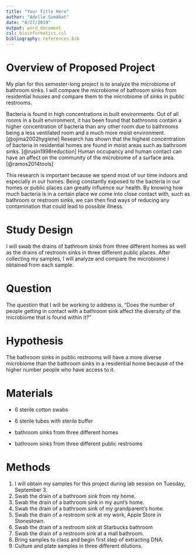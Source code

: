 ```yaml
---
title: "Your Title Here"
author: "Adelle Sumabat"
date: "8/27/2019"
output: word_document
csl: bioinformatics.csl
bibliography: references.bib
---
```


# Overview of Proposed Project 

My plan for this semester-long project is to analyze the microbiome of bathroom sinks. I will compare the microbiome of bathroom sinks from residential houses and compare them to the microbiome of sinks in public restrooms. 

Bacteria is found in high concentrations in built environments. Out of all rooms in a built environment, it has been found that bathrooms contain a higher concentration of bacteria than any other room due to bathrooms being a less ventilated room and a much more moist environment. [@ojima2002hygiene] Research has shown that the highest concentration of bacteria in residential homes are found in moist areas such as bathroom sinks. [@rusin1998reduction] Human occupancy and human contact can have an affect on the community of the microbiome of a surface area. [@ramos2014tools] 

This research is important because we spend most of our time indoors and especially in our homes. Being constantly exposed to the bacteria in our homes or public places can greatly influence our health. By knowing how much bacteria is in a certain place we come into close contact with, such as bathroom or restroom sinks, we can then find ways of reducing any contamination that could lead to possible illness. 

# Study Design

I will swab the drains of bathroom sinks from three different homes as well as the drains of restroom sinks in three different public places. After collecting my samples, I will analyze and compare the microbiome I obtained from each sample.

# Question 

The question that I will be working to address is, "Does the number of people getting in contact with a bathroom sink affect the diversity of the microbiome that is found within it?" 

# Hypothesis 

The bathroom sinks in public restrooms will have a more diverse microbiome than the bathroom sinks in a residential home because of the higher number people who  have access to it. 

# Materials  

* 6 sterile cotton swabs 

* 6 sterile tubes with sterile buffer 

* bathroom sinks from three different homes

* bathroom sinks from three different public restrooms

# Methods 

1. I will obtain my samples for this project during lab session on Tuesday, September 3. 
2. Swab the drain of a bathroom sink from my home. 
3. Swab the drain of a bathroom sink in my aunt's home.
4. Swab the drain of a bathroom sink of my grandparent's home.
5. Swab the drain of a restroom sink at my work, Apple Store in Stonestown.
6. Swab the drain of a restroom sink at Starbucks bathroom
7. Swab the drain of a restroom sink at a mall bathroom. 
8. Bring samples to class and begin first step of extracting DNA. 
9. Culture and plate samples in three different dilutions. 

